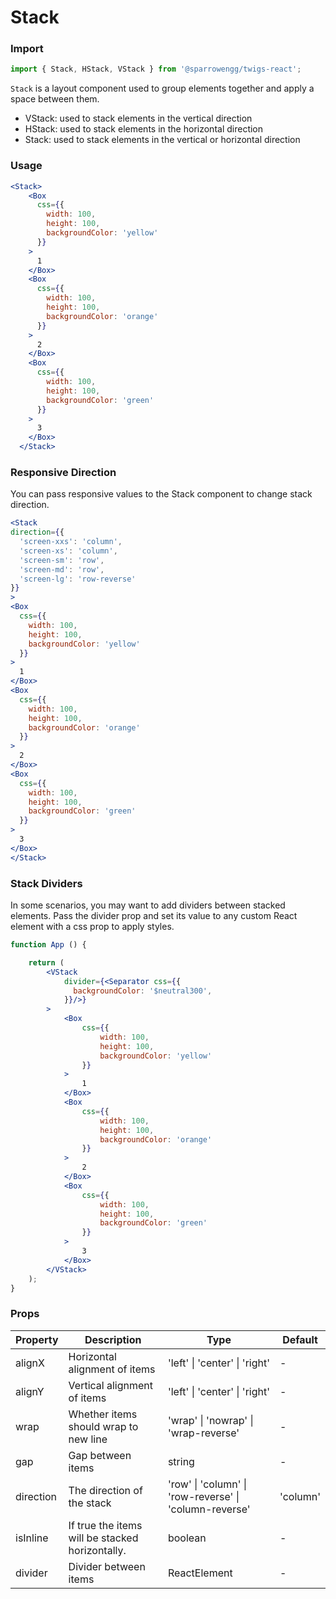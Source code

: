 # Stack

### Import
```jsx
import { Stack, HStack, VStack } from '@sparrowengg/twigs-react';
```

`Stack` is a layout component used to group elements together and apply a space between them.

- VStack: used to stack elements in the vertical direction
- HStack: used to stack elements in the horizontal direction
- Stack: used to stack elements in the vertical or horizontal direction


### Usage 
```jsx live
<Stack>
    <Box
      css={{
        width: 100,
        height: 100,
        backgroundColor: 'yellow'
      }}
    >
      1
    </Box>
    <Box
      css={{
        width: 100,
        height: 100,
        backgroundColor: 'orange'
      }}
    >
      2
    </Box>
    <Box
      css={{
        width: 100,
        height: 100,
        backgroundColor: 'green'
      }}
    >
      3
    </Box>
  </Stack>
```

### Responsive Direction
You can pass responsive values to the Stack component to change stack direction.

```jsx live
<Stack
direction={{
  'screen-xxs': 'column',
  'screen-xs': 'column',
  'screen-sm': 'row',
  'screen-md': 'row',
  'screen-lg': 'row-reverse'
}}
>
<Box
  css={{
    width: 100,
    height: 100,
    backgroundColor: 'yellow'
  }}
>
  1
</Box>
<Box
  css={{
    width: 100,
    height: 100,
    backgroundColor: 'orange'
  }}
>
  2
</Box>
<Box
  css={{
    width: 100,
    height: 100,
    backgroundColor: 'green'
  }}
>
  3
</Box>
</Stack>
```
### Stack Dividers
In some scenarios, you may want to add dividers between stacked elements. Pass the divider prop and set its value to any custom React element with a css prop to apply styles.

```jsx live
function App () {

    return (
        <VStack
            divider={<Separator css={{
              backgroundColor: '$neutral300',
            }}/>}
        >
            <Box
                css={{
                    width: 100,
                    height: 100,
                    backgroundColor: 'yellow'
                }}
            >
                1
            </Box>
            <Box
                css={{
                    width: 100,
                    height: 100,
                    backgroundColor: 'orange'
                }}
            >
                2
            </Box>
            <Box
                css={{
                    width: 100,
                    height: 100,
                    backgroundColor: 'green'
                }}
            >
                3
            </Box>
        </VStack>
    );
}
```

### Props

| Property   | Description                           | Type    | Default |
|------------|---------------------------------------|---------|---------|
| alignX     | Horizontal alignment of items         | 'left' \| 'center' \| 'right' | - |
| alignY     | Vertical alignment of items           | 'left' \| 'center' \| 'right' | - |
| wrap       | Whether items should wrap to new line | 'wrap' \| 'nowrap' \| 'wrap-reverse' | - |
| gap        | Gap between items                     | string  | - |
| direction  | The direction of the stack            | 'row' \| 'column' \| 'row-reverse' \| 'column-reverse' | 'column' |
| isInline   | If true the items will be stacked horizontally.          | boolean | - |
| divider    | Divider between items                 | ReactElement | - |